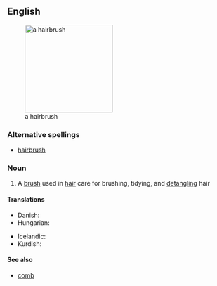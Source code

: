 ==English==
[[Image:Hairbrush.jpg|thumb|right|200px|a hairbrush]]

===Alternative spellings===
*[[hairbrush]]

===Noun===
{{en-noun|sg=[[hair]]-[[brush]]|es}}

# A [[brush]] used in [[hair]] care for brushing, tidying, and [[detangle|detangling]] hair

====Translations====
{{trans-top|a brush used in hair car}}
* Danish: {{t|da|hårbørste|c}}
* Hungarian: {{t-|hu|hajkefe}}
{{trans-mid}}
* Icelandic: {{t+|is|hárbursti}}
* Kurdish: {{ku-Arab|[[شانه‌]]}}
{{trans-bottom}}

====See also====
*[[comb]]